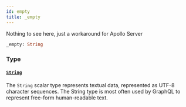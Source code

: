 ```yaml
---
id: empty
title: _empty
---
```


Nothing to see here, just a workaround for Apollo Server

```graphql
_empty: String

```

### Type

#### [`String`](/apis/supplier-apis/supply-api/reference/scalars/string)

The `String` scalar type represents textual data, represented as UTF-8 character sequences. The String type is most often used by GraphQL to represent free-form human-readable text.
